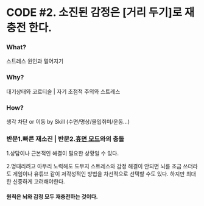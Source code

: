 # CODE #2. 소진된 감정은 [거리 두기]로 재충전 한다.

### What?

스트레스 원인과 멀어지기

### Why?

대기상태와 코르티솔 | 자기 초점적 주의와 스트레스

### How?

생각 차단 or 이동 by Skill (수면/명상/몰입취미/운동...)

### 반문1.빠른 재소진 | 반문2.[휴면 모드](/life/self-improvement/rest/1)와의 충돌

1.상담이나 근본적인 해결이 필요한 상황일 수 있다.

2.멍때리려고 아무리 노력해도 도무지 스트레스와 감정 해결이 안되면 뇌를 조금 쓰더라도 게임이나 유튜브 같이 저각성적인 방법을 차선적으로 선택할 수도 있다. 하지만 최대한 신중하게 고려해야한다.

#### 원칙은 뇌와 감정 모두 재충전하는 것이다.
